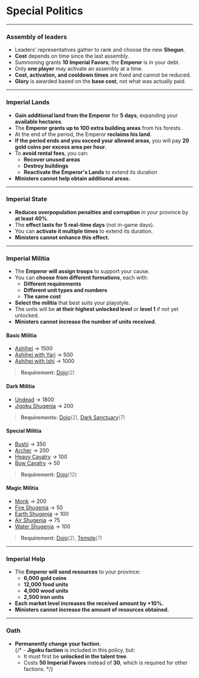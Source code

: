 
# Special Politics

<PoliticsTable category="specials" />

---

### Assembly of leaders
- Leaders' representatives gather to rank and choose the new **Shogun**.
- **Cost** depends on time since the last assembly.
- Summoning grants **10 Imperial Favors**; the **Emperor** is in your debt.
- Only **one player** may activate an assembly at a time.
- **Cost, activation, and cooldown times** are fixed and cannot be reduced.
- **Glory** is awarded based on the **base cost**, not what was actually paid.

---

### Imperial Lands
- **Gain additional land from the Emperor** for **5 days**, expanding your **available hectares**.  
- The **Emperor grants up to 100 extra building areas** from his forests.  
- At the end of the period, the Emperor **reclaims his land**.  
- **If the period ends and you exceed your allowed areas**, you will pay **20 gold coins per excess area per hour**.  
- To **avoid rental fees**, you can:  
  - **Recover unused areas**  
  - **Destroy buildings**  
  - **Reactivate the Emperor's Lands** to extend its duration  
- **Ministers cannot help obtain additional areas.**

---

### Imperial State
- **Reduces overpopulation penalties and corruption** in your province by **at least 40%**.  
- The **effect lasts for 5 real-time days** (not in-game days).  
- You can **activate it multiple times** to extend its duration.  
- **Ministers cannot enhance this effect.**  

---

### Imperial Militia
- The **Emperor will assign troops** to support your cause.  
- You can **choose from different formations**, each with:  
  - **Different requirements**  
  - **Different unit types and numbers**  
  - **The same cost**  
- **Select the militia** that best suits your playstyle.  
- The units will be **at their highest unlocked level** or **level 1** if not yet unlocked.  
- **Ministers cannot increase the number of units received.**

#### Basic Militia
- [Ashihei](/docs/game-concepts/military-units/basic/ashihei.mdx) → 1500  
- [Ashihei with Yari](/docs/game-concepts/military-units/basic/ashihei-yari.mdx) → 500  
- [Ashihei with Ishi](/docs/game-concepts/military-units/basic/ashihei-ishi.mdx) → 1000  
> **Requirement:** [Dojo](/docs/game-concepts/buildings/military/dojo.mdx)(2)

#### Dark Militia
- [Undead](/docs/game-concepts/military-units/summoned/undead.mdx) → 1800  
- [Jigoku Shugenja](/docs/game-concepts/military-units/dark/jigoku-shugenja.mdx) → 200  
> **Requirements:** [Dojo](/docs/game-concepts/buildings/military/dojo.mdx)(2), [Dark Sanctuary](/docs/game-concepts/buildings/military/dark-sanctuary.mdx)(7)

#### Special Militia
- [Bushi](/docs/game-concepts/military-units/basic/bushi.mdx) → 350  
- [Archer](/docs/game-concepts/military-units/basic/archer.mdx) → 200  
- [Heavy Cavalry](/docs/game-concepts/military-units/basic/heavy-cavalry.mdx) → 100  
- [Bow Cavalry](/docs/game-concepts/military-units/basic/bow-cavalry.mdx) → 50  
> **Requirement:** [Dojo](/docs/game-concepts/buildings/military/dojo.mdx)(12)

#### Magic Militia
- [Monk](/docs/game-concepts/military-units/magic/monk.mdx) → 200  
- [Fire Shugenja](/docs/game-concepts/military-units/magic/fire-shugenja.mdx) → 50  
- [Earth Shugenja](/docs/game-concepts/military-units/magic/earth-shugenja.mdx) → 100  
- [Air Shugenja](/docs/game-concepts/military-units/magic/air-shugenja.mdx) → 75  
- [Water Shugenja](/docs/game-concepts/military-units/magic/water-shugenja.mdx) → 100  
> **Requirement:** [Dojo](/docs/game-concepts/buildings/military/dojo.mdx)(2), [Temple](/docs/game-concepts/buildings/military/temple.mdx)(7)

---

### Imperial Help
- The **Emperor will send resources** to your province:  
  - **6,000 gold coins**  
  - **12,000 food units**  
  - **4,000 wood units**  
  - **2,500 iron units**  
- **Each market level increases the received amount by +10%.**  
- **Ministers cannot increase the amount of resources obtained.**

---

### Oath
- **Permanently change your faction.**  
{/* - **Jigoku faction** is included in this policy, but:  
  - It must first be **unlocked in the talent tree**.  
  - Costs **50 Imperial Favors** instead of **30**, which is required for other factions. */}
